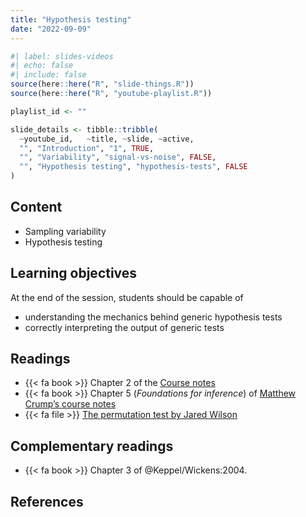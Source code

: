 ```yaml
---
title: "Hypothesis testing"
date: "2022-09-09"
---
```


```r
#| label: slides-videos
#| echo: false
#| include: false
source(here::here("R", "slide-things.R"))
source(here::here("R", "youtube-playlist.R"))

playlist_id <- ""

slide_details <- tibble::tribble(
  ~youtube_id,   ~title, ~slide, ~active,
  "", "Introduction", "1", TRUE,
  "", "Variability", "signal-vs-noise", FALSE,
  "", "Hypothesis testing", "hypothesis-tests", FALSE
)
```


## Content

- Sampling variability
- Hypothesis testing


## Learning objectives

At the end of the session, students should be capable of

- understanding the mechanics behind generic hypothesis tests
- correctly interpreting the output of generic tests


## Readings

- {{< fa book >}} Chapter 2 of the [Course notes](https://lbelzile.github.io/math80667a/hypothesis-testing.html)
- {{< fa book >}}  Chapter 5 (*Foundations for inference*) of [Matthew Crump's course notes](https://www.crumplab.com/statistics/foundations-for-inference.html)
- {{< fa file >}}  [The permutation test by Jared Wilson](https://www.jwilber.me/permutationtest/)

## Complementary readings

- {{< fa book >}}  Chapter 3 of @Keppel/Wickens:2004.

## References
